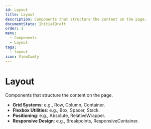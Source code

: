 ```yaml
---
id: Layout
title: Layout
description: Components that structure the content on the page.
documentState: InitialDraft
order: 1
menu:
  - Components
  - Layout
tags:
  - layout
icon: ViewComfy
---
```


# Layout

Components that structure the content on the page.

- **Grid Systems**: e.g., Row, Column, Container.
- **Flexbox Utilities**: e.g., Box, Spacer, Stack.
- **Positioning**: e.g., Absolute, RelativeWrapper.
- **Responsive Design**: e.g., Breakpoints, ResponsiveContainer.

